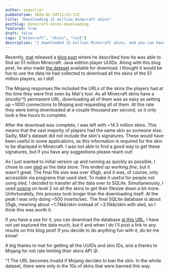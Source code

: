 ```yaml
---
author: zegevlier
pubDatetime: 2024-02-24T11:51:11Z
title: "Downloading 15 million minecraft skins"
postSlug: minecraft-skins-downloading
featured: true
draft: false
tags: ["minecraft", "skins", "rust"]
description: "I downloaded 15 million Minecraft skins, and you can have them!"
---
```


Recently, [mat](https://matdoes.dev) released a [blog post](https://matdoes.dev/minecraft-uuids) where he described how he was able to find an 51 million Minecraft: Java edition player UUIDs. Along with this blog post, he also made [the dataset](https://archive.org/details/minecraft-uuids-2024-02-22) available for download. I thought it would be fun to use the data he had collected to download all the skins of the 51 million players, so I did!

The Mojang responses file included the URLs of the skins the players had at the time they were first seen by Mat's tool. As all Minecraft skins have a (mostly^1) permanent URL, downloading all of them was as easy as setting up ~1000 connections to Mojang and requesting all of them. At this rate they were being downloaded at a couple thousand per second, so it only took a few hours to complete.

After the download was complete, I was left with ~14.3 million skins. This means that the vast majority of players had the same skin as someone else. Sadly, Mat's dataset did not include the skin's signatures. These would have been useful in some applications, as this information is required for the skin to be displayed in Minecraft. I was not able to find a good way to get these signatures, but if you have any suggestions please reach out!

As I just wanted to initial version up and running as quickly as possible, I chose to use [sled](https://github.com/spacejam/sled) as the data store. This ended up working _fine_, but it wasn't great. The final file size was over 45gb, and it was, of course, only accessible via programs that used sled. To make it useful for people not using sled, I decided to transfer all the data over to SQLite. Simultaneously, I used [oxipng](https://github.com/shssoichiro/oxipng) on level 2 on all the skins to get their filesize down a bit more. Unfortunately, this process took longer than the downloading itself. At the peak I was only doing ~500 inserts/sec. The final SQLite database is about 25gb, meaning about ~1.74kb/skin instead of ~3.15kb/skin with sled, so I think this was worth it.

If you have a use for it, you can download the database [at this URL](https://mcskins.zegs.me/skins14m.sqlite). I have not yet explored the data much, but if and when I do I'll post a link to any results on this blog post! If you decide to do anything fun with it, do let me know!

A big thanks to mat for getting all the UUIDs and skin IDs, and a thanks to Mojang for not rate limiting their skins API 😜.

^1 The URL becomes invalid if Mojang decides to ban the skin. In the whole dataset, there were only in the 10s of skins that were banned this way.
